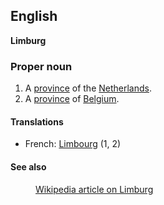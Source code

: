 ==English==
'''Limburg'''

===Proper noun===

#A [[province]] of the [[Netherlands]].
#A [[province]] of [[Belgium]].

====Translations====
*French: [[Limbourg]] (1, 2)

====See also====
:[[en:Limburg|Wikipedia article on Limburg]]